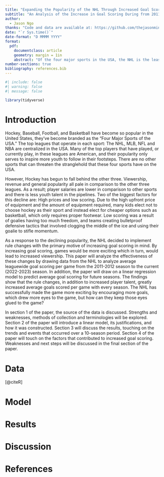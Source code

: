 ```yaml
---
title: "Expanding the Popularity of the NHL Through Increased Goal Scoring"
subtitle: "An Analysis of the Increase in Goal Scoring During from 2011 to 2023"
author: 
  - Jason Ngo
thanks: "Code and data are available at: https://github.com/thejasonminh/nhlpoints"
date: "`r Sys.time()`"
date-format: "D MMMM YYYY"
format: 
  pdf:
    documentclass: article
    geometry: margin = 1in
    abstract: "Of the four major sports in the USA, the NHL is the least popular. In an effort to grow the game and make the game more exciting, the NHL wanted to increase goal scoring. Using data from the NHL, the paper will use graphs and tables to analyze average leaguewide goal scoring per game from the 2011-2012 to 2022-2023 seaons. A linear regression model will also be created to predict goal scoring averages in the upcoming seasons. Results show that the NHL was succesful in their mission as the average goals per game increased per season, with the current season exhibiting the highest average goals per game in a 10 year period. These findings suggest that factors such as increased player talent, more penalties and rule changes have resulted in more goals scored every season. To further grow the game, analysis on the topic of matchups, streaming, and media narratives is recommended."
number-sections: true
bibliography: references.bib
---
```


```r
#| include: false
#| warning: false
#| message: false

library(tidyverse)
```


# Introduction

Hockey, Baseball, Football, and Basketball have become so popular in the United States, they've become branded as the "Four Major Sports of the USA." The top leagues that operate in each sport: The NHL, MLB, NFL and NBA are centralized in the USA. Many of the top players that have played, or currently play, in these leagues are American, and their popularity only serves to inspire more youth to follow in their footsteps. There are no other sports that can threaten the stranglehold that these four sports have on the USA.

However, Hockey has begun to fall behind the other three. Viewership, revenue and general popularity all pale in comparison to the other three leagues. As a result; player salaries are lower in comparison to other sports and there is less youth talent in the pipelines. Two of the biggest factors for this decline are: High prices and low scoring. Due to the high upfront price of equipment and the amount of equipment required, many kids elect not to choose hockey as their sport and instead elect for cheaper options such as basketball, which only requires proper footwear. Low scoring was a result of goalies having too much freedom, and teams creating bulletproof defensive tactics that involved clogging the middle of the ice and using their goalie to stifle momentum.

As a response to the declining popularity, the NHL decided to implement rule changes with the primary motive of increasing goal scoring in mind. By increasing goal scoring, games would be more exciting which in turn, would lead to increased viewership. This paper will analyze the effectiveness of these changes by drawing data from the NHL to analyze average leaguewide goal scoring per game from the 2011-2012 season to the current (2022-2023) season. In addition, the paper will draw on a linear regression model to predict average goal scoring for future seasons. The findings show that the rule changes, in addition to increased player talent, greatly increased average goals scored per game with every season. The NHL has successfully made the game more exciting by encouraging more goals, which drew more eyes to the game, but how can they keep those eyes glued to the game?

In section 1 of the paper, the source of the data is discussed. Strengths and weaknesses, methods of collection and terminologies will be explored. Section 2 of the paper will introduce a linear model, its justifications, and how it was constructed. Section 3 will discuss the results, touching on the trends and events that occurred over a 10-season period. Section 4 of the paper will touch on the factors that contributed to increased goal scoring. Weaknesses and next steps will be discussed in the final section of the paper.


# Data {#sec-data}
[@citeR]

# Model

# Results

# Discussion

\newpage

# References


